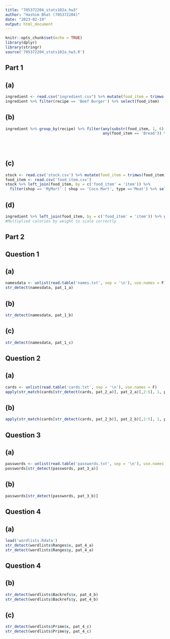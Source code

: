 ```yaml
---
title: "705372204_stats102a_hw3"
author: "Hashim Bhat (705372204)"
date: "2023-02-19"
output: html_document
---
```


```r
knitr::opts_chunk$set(echo = TRUE)
library(dplyr)
library(stringr)
source('705372204_stats102a_hw3.R')
```

## Part 1

## (a)

```r
ingredient <- read.csv("ingredient.csv") %>% mutate(food_item = trimws(food_item))
ingredient %>% filter(recipe == 'Beef Burger') %>% select(food_item)
```

## (b)

```r
ingredient %>% group_by(recipe) %>% filter(any(substr(food_item, 1, 6) == 'Tomato'), 
                                           any(food_item == 'Bread')) %>% subset(food_item != 'Ground Beef' 
                                                                                 & food_item != 'Onions'
                                                                                 & food_item != 'Turkey')
                                              
```

## (c)

```r
stock <- read.csv('stock.csv') %>% mutate(food_item = trimws(food_item))
food_item <- read.csv('food_item.csv') 
stock %>% left_join(food_item, by = c('food_item' = 'item')) %>% 
  filter(shop == 'MyMart' | shop == 'Coco Mart', type =='Meat') %>% select(food_item, shop, price..US.dollars.per.lb.)
```


## (d)

```r
ingredient %>% left_join(food_item, by = c('food_item' = 'item')) %>% group_by(recipe) %>% mutate(total_calories = sum(calories*weight..oz.)) %>% select(recipe, total_calories) %>% distinct
#Multiplied calories by weight to scale correctly
```

## Part 2

## Question 1

## (a)

```r
namesdata <- unlist(read.table('names.txt', sep = '\n'), use.names = F)
str_detect(namesdata, pat_1_a)

```

## (b)

```r
str_detect(namesdata, pat_1_b)
```

## (c)

```r
str_detect(namesdata, pat_1_c)
```

## Question 2

## (a)

```r
cards <- unlist(read.table('cards.txt', sep = '\n'), use.names = F)
apply(str_match(cards[str_detect(cards, pat_2_a)], pat_2_a)[,2:5], 1, paste, collapse = ' ')

```

## (b)

```r
apply(str_match(cards[str_detect(cards, pat_2_b)], pat_2_b)[,2:5], 1, paste, collapse = ' ')
```

## Question 3

## (a)

```r
passwords <- unlist(read.table('passwords.txt', sep = '\n'), use.names = F)
passwords[str_detect(passwords, pat_3_a)]
```

## (b)

```r
passwords[str_detect(passwords, pat_3_b)] 
```


## Question 4

## (a)

```r
load('wordlists.Rdata')
str_detect(wordlists$Ranges$x, pat_4_a)
str_detect(wordlists$Ranges$y, pat_4_a)
```

## Question 4

## (b)

```r
str_detect(wordlists$Backrefs$x, pat_4_b)
str_detect(wordlists$Backrefs$y, pat_4_b)
```

## (c)

```r
str_detect(wordlists$Prime$x, pat_4_c)
str_detect(wordlists$Prime$y, pat_4_c)
```









